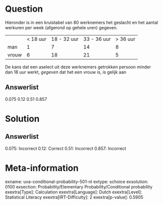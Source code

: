 Question
========

Hieronder is in een kruistabel van 80 werknemers het geslacht en het
aantal werkuren per week (afgerond op gehele uren) gegeven.

  ------- ----------- ------------- ------------- -----------
          \< 18 uur   18 - 32 uur   33 - 36 uur   \> 36 uur
  man     1           7             14            8
  vrouw   6           18            21            5
  ------- ----------- ------------- ------------- -----------

De kans dat een aselect uit deze werknemers getrokken persoon minder dan
18 uur werkt, *gegeven* dat het een vrouw is, is gelijk aan

Answerlist
----------

0.075
0.12
0.51
0.857

Solution
========

Answerlist
----------

0.075: Incorrect
0.12: Correct
0.51: Incorrect
0.857: Incorrect

Meta-information
================
exname: uva-conditional-probability-501-nl
extype: schoice
exsolution: 0100
exsection: Probability/Elementary Probability/Conditional probability
exextra[Type]: Calculation
exextra[Language]: Dutch
exextra[Level]: Statistical Literacy
exextra[IRT-Difficulty]: 2
exextra[p-value]: 0.5905

